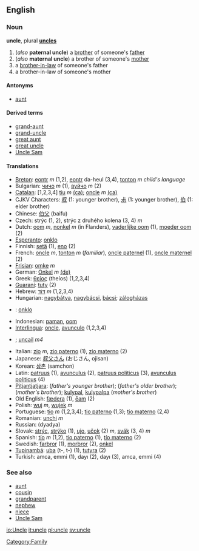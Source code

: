 ==English==
===Noun===
'''uncle''', plural '''[[uncles]]'''

#(''also'' '''paternal uncle''') a [[brother]] of someone's [[father]] 
#(''also'' '''maternal uncle''') a brother of someone's [[mother]] 
#a [[brother-in-law]] of someone's father
#a brother-in-law of someone's mother

====Antonyms====
*[[aunt]]

====Derived terms====
*[[grand-aunt]]
*[[grand-uncle]]
*[[great aunt]]
*[[great uncle]]
*[[Uncle Sam]]

====Translations====
*[[Breton]]: [[eontr]] ''m'' (1,2), [[eontr]] da-heul (3,4), [[tonton]] ''m'' ''child's language''
*Bulgarian: [[чичо]] ''m'' (1), [[вуйчо]] ''m'' (2)
*[[Catalan]]: [1,2,3,4] [[tiu]] ''m'' [[:ca:tiu|(ca)]]; [[oncle]] ''m'' [[:ca:oncle|(ca)]]    
*CJKV Characters: [[叔]] (1: younger brother), [[尗]] (1: younger brother), [[伯]] (1: elder brother)
*Chinese: [[伯父]] (baifu)
*Czech: strýc (1, 2), strýc z druhého kolena (3, 4) ''m'' 
*Dutch: [[oom]] ''m'', [[nonkel]] ''m'' (in Flanders), [[vaderlijke oom]] (1), [[moeder oom]] (2)
*[[Esperanto]]: [[onklo]]
*Finnish: [[setä]] (1), [[eno]] (2)
*French: [[oncle]] ''m'', [[tonton]] ''m'' (''familiar''), [[oncle paternel]] (1), [[oncle maternel]] (2)
*[[Frisian]]: [[omke]] ''m''
*German: [[Onkel]] ''m'' [[:de:Onkel|(de)]] 
*Greek: [[θείος]] (theíos) (1,2,3,4)
*[[Guaraní]]: [[tuty]] (2)
*Hebrew: [[דוד|דּוֹד]] ''m'' (1,2,3,4)
*Hungarian: [[nagybátya]], [[nagybácsi]], [[bácsi]]; [[zálogházas]]
*{{io}} : [[onklo]]
*Indonesian: [[paman]], [[oom]]
*[[Interlingua]]: [[oncle]], [[avunculo]] (1,2,3,4)
*{{ga}}; [[uncail]] ''m4''
*Italian: [[zio]] ''m'', [[zio paterno]] (1), [[zio materno]] (2)
*Japanese: [[叔父さん]] (おじさん, ojisan)
*Korean: [[삼촌]] (samchon)
*Latin: [[patruus]] (1), [[avunculus]] (2), [[patruus politicus]] (3), [[avunculus politicus]] (4)
*[[Pitjantjatjara]]: {{Unicode|[[mama maḻatja]]}} (''father's younger brother''); {{Unicode|[[mama puḻka]]}} (''father's older brother''); {{Unicode|[[kamuṟu]]}} (''mother's brother''); [[kulypal]], [[kulypalpa]] (''mother's brother'')
*Old English: [[fædera]] (1), [[eam|ēam]] (2)
*Polish: [[wuj]] ''m'', [[wujek]] ''m''
*Portuguese: [[tio]] ''m'' (1,2,3,4); [[tio paterno]] (1,3); [[tio materno]] (2,4)
*Romanian: [[unchi]] ''m''
*Russian: {{RUchar|[[дядя]]}} (dyadya)
*Slovak: [[strýc]], [[strýko]] (1), [[ujo]], [[učok]] (2) ''m'', [[svák]] (3, 4) ''m''
*Spanish: [[tío]] ''m'' (1,2), [[tío paterno]] (1), [[tío materno]] (2)
*Swedish: [[farbror]] (1), [[morbror]] (2), [[onkel]]
*[[Tupinambá]]: [[uba]] (t-, t-) (1), [[tutyra]] (2)
*Turkish: amca, emmi (1), dayı (2), dayı (3), amca, emmi (4)

===See also===
*[[aunt]]
*[[cousin]]
*[[grandparent]]
*[[nephew]]
*[[niece]]
*[[Uncle Sam]]
[[Category:Family]]

[[io:Uncle]]
[[it:uncle]]
[[pl:uncle]]
[[sv:uncle]]